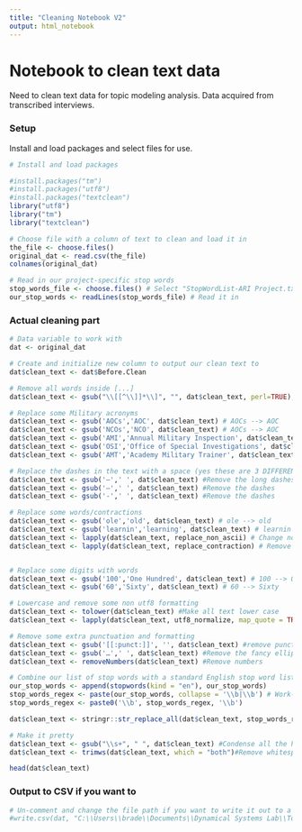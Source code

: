 ```yaml
---
title: "Cleaning Notebook V2"
output: html_notebook
---
```


# Notebook to clean text data
Need to clean text data for topic modeling analysis. Data acquired from transcribed interviews.

### Setup 
Install and load packages and select files for use.
```r
# Install and load packages

#install.packages("tm")
#install.packages("utf8")
#install.packages("textclean")
library("utf8")
library("tm")
library("textclean")

# Choose file with a column of text to clean and load it in
the_file <- choose.files()
original_dat <- read.csv(the_file)
colnames(original_dat)
```

```r
# Read in our project-specific stop words
stop_words_file <- choose.files() # Select "StopWordList-ARI Project.txt"
our_stop_words <- readLines(stop_words_file) # Read it in
```



### Actual cleaning part

```r
# Data variable to work with
dat <- original_dat

# Create and initialize new column to output our clean text to
dat$clean_text <- dat$Before.Clean

# Remove all words inside [...]
dat$clean_text <- gsub("\\[[^\\]]*\\]", "", dat$clean_text, perl=TRUE);

# Replace some Military acronyms
dat$clean_text <- gsub('AOCs','AOC', dat$clean_text) # AOCs --> AOC
dat$clean_text <- gsub('NCOs','NCO', dat$clean_text) # AOCs --> AOC
dat$clean_text <- gsub('AMI','Annual Military Inspection', dat$clean_text) # AMI --> Annual Military Inspection
dat$clean_text <- gsub('OSI','Office of Special Investigations', dat$clean_text) # OSI --> Office of Special Investigations
dat$clean_text <- gsub('AMT','Academy Military Trainer', dat$clean_text) # AMT --> Academy Military Trainer

# Replace the dashes in the text with a space (yes these are 3 DIFFERENT dashes)
dat$clean_text <- gsub('—',' ', dat$clean_text) #Remove the long dashes
dat$clean_text <- gsub('–',' ', dat$clean_text) #Remove the dashes
dat$clean_text <- gsub('-',' ', dat$clean_text) #Remove the dashes

# Replace some words/contractions
dat$clean_text <- gsub('ole','old', dat$clean_text) # ole --> old
dat$clean_text <- gsub('learnin','learning', dat$clean_text) # learnin --> learning
dat$clean_text <- lapply(dat$clean_text, replace_non_ascii) # Change non-ascii characters like curly quote
dat$clean_text <- lapply(dat$clean_text, replace_contraction) # Remove contractions


# Replace some digits with words
dat$clean_text <- gsub('100','One Hundred', dat$clean_text) # 100 --> One Hundred
dat$clean_text <- gsub('60','Sixty', dat$clean_text) # 60 --> Sixty

# Lowercase and remove some non utf8 formatting
dat$clean_text <- tolower(dat$clean_text) #Make all text lower case
dat$clean_text <- lapply(dat$clean_text, utf8_normalize, map_quote = TRUE) #Get rid of the fancy quotes

# Remove some extra punctuation and formatting
dat$clean_text <- gsub('[[:punct:]]', '', dat$clean_text) #remove punctuation
dat$clean_text <- gsub('…',' ', dat$clean_text) #Remove the fancy ellipses
dat$clean_text <- removeNumbers(dat$clean_text) #Remove numbers

# Combine our list of stop words with a standard English stop word list
our_stop_words <- append(stopwords(kind = "en"), our_stop_words)
stop_words_regex <- paste(our_stop_words, collapse = '\\b|\\b') # Work-around that someone said helps with an error from tm package
stop_words_regex <- paste0('\\b', stop_words_regex, '\\b')

dat$clean_text <- stringr::str_replace_all(dat$clean_text, stop_words_regex, '') # Remove stop words

# Make it pretty
dat$clean_text <- gsub("\\s+", " ", dat$clean_text) #Condense all the huge spaces to one
dat$clean_text <- trimws(dat$clean_text, which = "both")#Remove whitespace and \t and \n

head(dat$clean_text)


```

### Output to CSV if you want to

```r
# Un-comment and change the file path if you want to write it out to a csv
#write.csv(dat, "C:\\Users\\brade\\Documents\\Dynamical Systems Lab\\Topic Modeling\\CleanData.csv")
```

